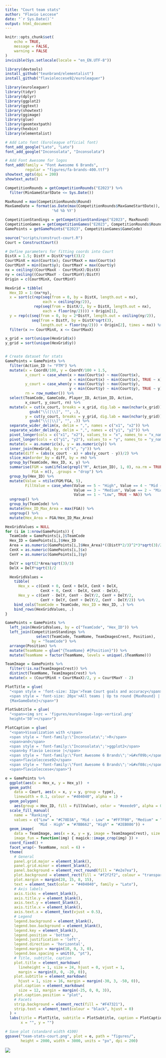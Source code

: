 ```yaml
---
title: "Court team stats"
author: "Flavio Leccese"
date: "`r Sys.Date()`"
output: html_document
---
```


```r
knitr::opts_chunk$set(
	echo = TRUE,
	message = FALSE,
	warning = FALSE
)
invisible(Sys.setlocale(locale = "en_EN.UTF-8"))

library(devtools)
install_github("teunbrand/elementalist")
install_github("flavioleccese92/euroleaguer")
```


```r
library(euroleaguer)
library(tidyr)
library(dplyr)
library(ggplot2)
library(ggtext)
library(showtext)
library(ggimage)
library(glue)
library(geomtextpath)
library(hexbin)
library(elementalist)

# Add Lato font (Euroleague official font)
font_add_google("Lato", "Lato")
font_add_google("Inconsolata", "Inconsolata")

# Add Font Awesome for logos
font_add(family = "Font Awesome 6 Brands", 
         regular = "figures/fa-brands-400.ttf")
showtext_opts(dpi = 200)
showtext_auto()
```


```r
CompetitionRounds = getCompetitionRounds("E2023") %>%
  filter(MinGameStartDate <= Sys.Date())

MaxRound = max(CompetitionRounds$Round)
MaxGameDate = format(as.Date(max(CompetitionRounds$MaxGameStartDate)), 
                     '%d %b %Y')

CompetitionStandings = getCompetitionStandings("E2023", MaxRound)
CompetitionGames = getCompetitionGames("E2023", CompetitionRounds$Round)
GamePoints = getGamePoints("E2023", CompetitionGames$GameCode)
```


```r
source("scripts/construct-court.R")
Court = ConstructCourt()

# Define parameters for fitting coords into Court
DistX = 1.5; DistY = DistX*sqrt(3)/2
CourtMinX = min(Court$x); CourtMaxX = max(Court$x)
CourtMinY = min(Court$y); CourtMaxY = max(Court$y)
nx = ceiling((CourtMaxX - CourtMinX)/DistX)
ny = ceiling((CourtMaxY - CourtMinY)/DistY)
Origin = c(CourtMinX, CourtMinY)
```


```r
HexGrid = tibble(
  Hex_ID = 1:(nx*ny),
  x = sort(c(rep(seq(from = 0, by = DistX, length.out = nx),
                 each = ceiling(ny/2)),
             rep(seq(from = DistX/2, by = DistX, length.out = nx),
                 each = floor(ny/2)))) + Origin[1],
  y = rep(c(seq(from = 0, by = 2*DistY, length.out = ceiling(ny/2)),
            seq(from = DistY, by = DistX*sqrt(3),
                length.out = floor(ny/2))) + Origin[2], times = nx)) %>%
  filter(x >= CourtMinX, x <= CourtMaxX)

x_grid = sort(unique(HexGrid$x))
y_grid = sort(unique(HexGrid$y))


# Create dataset for stats
GamePoints = GamePoints %>%
  filter(Action_ID != "FTM") %>%
  mutate(x = CoordX/100, y = CoordY/100 + 1.5,
         x_court = case_when(x > max(Court$x) ~ max(Court$x), 
                             x < min(Court$x) ~ min(Court$x), TRUE ~ x),
         y_court = case_when(y > max(Court$y) ~ max(Court$y), 
                             y < min(Court$y) ~ min(Court$y), TRUE ~ y),
         rn = row_number()) %>%
  select(TeamCode, GameCode, Player_ID, Action_ID, Action, 
         x_court, y_court, rn) %>%
  mutate(x = cut(x_court, breaks = x_grid, dig.lab = max(nchar(x_grid))) %>% 
           gsub("\\(|\\]", "", .),
         y = cut(y_court, breaks = y_grid, dig.lab = max(nchar(y_grid))) %>%
           gsub("\\(|\\]", "", .)) %>%
  separate_wider_delim(x, delim = ",", names = c("x1", "x2")) %>%
  separate_wider_delim(y, delim = ",", names = c("y1", "y2")) %>%
  pivot_longer(cols = c("x1", "x2"), values_to = "x", names_to = "x_name") %>%
  pivot_longer(cols = c("y1", "y2"), values_to = "y", names_to = "y_name") %>%
  mutate(x = as.numeric(x), y = as.numeric(y)) %>%
  inner_join(HexGrid, by = c("x", "y")) %>%
  mutate(diff = (abs(x_court - x) + abs(y_court - y))/2) %>%
  slice_min(order_by = diff, by = rn) %>%
  group_by(TeamCode, Hex_ID, x, y) %>%
  summarise(FGM = sum(ifelse(grepl("M", Action_ID), 1, 0), na.rm = TRUE),
            FGA = n(), .groups = "drop") %>%
  group_by(Hex_ID) %>%
  mutate(Value = ntile(FGM/FGA, 5),
         FillValue = case_when(Value == 5 ~ "High", Value == 4 ~ "Mid - High",
                               Value == 3 ~ "Medium", Value == 2 ~ "Mid - Low",
                               Value == 1 ~ "Low", TRUE ~ NA)) %>%
  ungroup() %>%
  group_by(TeamCode) %>%
  mutate(Hex_ID_Max_Area = max(FGA)) %>%
  ungroup() %>%
  mutate(Hex_Area = FGA/Hex_ID_Max_Area)

HexGridValues = NULL
for (i in 1:nrow(GamePoints)) {
  TeamCode = GamePoints[i,]$TeamCode
  Hex_ID = GamePoints[i,]$Hex_ID
  Area = as.numeric(GamePoints[i,]$Hex_Area)*((DistY*2/3)^2*3*sqrt(3)/2)
  CenX = as.numeric(GamePoints[i,]$x)
  CenY = as.numeric(GamePoints[i,]$y)

  DelY = sqrt(2*Area/sqrt(3)/3)
  DelX = DelY*sqrt(3)/2

  HexGridValues =
    tibble(
      Hex_x = c(CenX + 0, CenX + DelX, CenX + DelX,
                CenX + 0, CenX - DelX, CenX - DelX),
      Hex_y = c(CenY - DelY, CenY - DelY/2, CenY + DelY/2,
                CenY + DelY, CenY + DelY/2, CenY - DelY/2)) %>%
    bind_cols(TeamCode = TeamCode, Hex_ID = Hex_ID, .) %>%
    bind_rows(HexGridValues, .)
}
```


```r
GamePoints = GamePoints %>%
  left_join(HexGridValues, by = c("TeamCode", "Hex_ID")) %>%
  left_join(CompetitionStandings %>%
              select(TeamCode, TeamName, TeamImagesCrest, Position),
            by = "TeamCode") %>%
  arrange(Position) %>%
  mutate(TeamName = glue("{TeamName} #{Position}")) %>%
  mutate(TeamName = factor(TeamName, levels = unique(.$TeamName)))
```


```r
TeamImage = GamePoints %>%
  filter(!is.na(TeamImagesCrest)) %>%
  distinct(TeamName, TeamImagesCrest) %>%
  mutate(x = (CourtMinX + CourtMaxX)/2, y = CourtMaxY - 2)
```


```r
PlotTitle = glue(
  "<span style = 'font-size: 32px'>Team Court goals and accuracy</span><br>
  <span style = 'font-size: 20px'>All teams | Up to round {MaxRound} |
  {MaxGameDate}</span>")

PlotSubtitle = glue(
  "<span><img src = 'figures/euroleague-logo-vertical.png'
  height='50'></span>")

PlotCaption = glue(
  "<span>Visualization with </span>
  <span style = 'font-family:\"Inconsolata\";'>R</span>
  <span>and</span>
  <span style = 'font-family:\"Inconsolata\";'>ggplot2</span>
  <span>by Flavio Leccese |</span>
  <span style = 'font-family:\"Font Awesome 6 Brands\";'>&#xf09b;</span>
  <span>flavioleccese92</span>
  <span style = 'font-family:\"Font Awesome 6 Brands\";'>&#xf08c;</span>
  <span>flavioleccese</span>")
```


```r
e = GamePoints %>%
  ggplot(aes(x = Hex_x, y = Hex_y))  +
  geom_path(
    data = Court, aes(x = x, y = y, group = type),
    linewidth = 0.1, colour = "#404040", alpha = 1) +
  geom_polygon(
    aes(group = Hex_ID, fill = FillValue), color = "#eeede9", alpha = 0.8) +
  scale_fill_manual(
    name = "Ranking",
    values = c("Low" = "#C70D3A", "Mid - Low" = "#FF7F00", "Medium" = "#FFD301",
               "Mid - High" = "#7BB662", "High" = "#2EB086")) +
  geom_image(
    data = TeamImage, aes(x = x, y = y, image = TeamImagesCrest), size = 0.2,
    image_fun = function(img) { magick::image_crop(img) }) +
  coord_fixed() +
  facet_wrap(~ TeamName, ncol = 6) +
  theme(
    # General
    panel.grid.major = element_blank(),
    panel.grid.minor = element_blank(),
    panel.background = element_rect_round(fill = "#e2e7ea"),
    plot.background = element_rect(fill = "#f2f2f2", colour = "transparent"),
    plot.margin = margin(28, 15, 8, 15),
    text = element_text(color = "#404040", family = "Lato"),
    # Axis labels
    axis.ticks = element_blank(),
    axis.title.y = element_blank(),
    axis.text.y = element_blank(),
    axis.title.x = element_blank(),
    axis.text.x = element_text(vjust = 0.5),
    # Legend
    legend.background = element_blank(),
    legend.box.background = element_blank(),
    legend.key = element_blank(),
    legend.position = 'bottom',
    legend.justification = 'left',
    legend.direction = 'horizontal',
    legend.margin = margin(10, 0, 3, 0),
    legend.box.spacing = unit(0, "pt"),
    # Title, subtitle, caption
    plot.title = element_markdown(
      lineheight = 1, size = 24, hjust = 0, vjust = 1, 
      margin = margin(0, 0, -20, 0)),
    plot.subtitle = element_markdown(
      hjust = 1, size = 16, margin = margin(-30, 3, -50, 0)),
    plot.caption = element_markdown(
      size = 12, margin = margin(-25, 0, 0, 3)),
    plot.caption.position = "plot",
    # Facets
    strip.background = element_rect(fill = "#F47321"),
    strip.text = element_text(colour = "black", hjust = 0)
  ) +
  labs(title = PlotTitle, subtitle = PlotSubtitle, caption = PlotCaption,
       x = "", y = "")
```


```r
# Save plot (standard width 4100)
ggsave("team-stats-court.png", plot = e, path = "figures/",
       height = 2000, width = 3000, units = "px", dpi = 200)

```

![](figures/team-stats-court.png)
